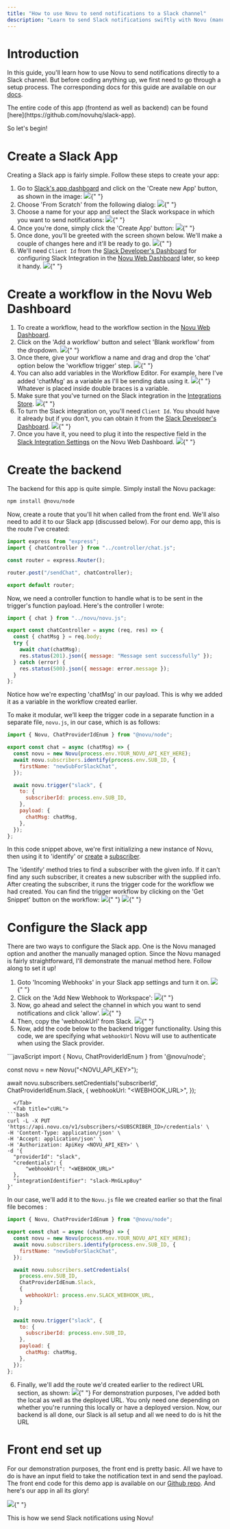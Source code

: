 ```yaml
---
title: "How to use Novu to send notifications to a Slack channel"
description: "Learn to send Slack notifications swiftly with Novu (manually managed)"
---
```


# Introduction

In this guide, you'll learn how to use Novu to send notifications directly to a Slack channel. But before coding anything up, we first need to go through a setup process.
The corresponding docs for this guide are available on our [docs](https://docs.novu.co/channels-and-providers/chat/slack).

<Note>
  The entire code of this app (frontend as well as backend) can be found
  [here](https://github.com/novuhq/slack-app).
</Note>

So let's begin!

# Create a Slack App

Creating a Slack app is fairly simple. Follow these steps to create your app:

1. Go to [Slack's app dashboard](https://api.slack.com/apps) and click on the 'Create new App' button, as shown in the image:
   <Frame caption="Create an app from Slack's app dashboard">
     <img src="/images/guides/slack-guide/create-app.png" />{" "}
   </Frame>
2. Choose 'From Scratch' from the following dialog:
   <Frame caption="Select 'From Scratch' in the following dialog">
     <img src="/images/guides/slack-guide/scratch.png" />{" "}
   </Frame>
3. Choose a name for your app and select the Slack workspace in which you want to send notifications:
   <Frame caption="Name your app and select the workspace">
     <img src="/images/guides/slack-guide/name.png" />{" "}
   </Frame>
4. Once you're done, simply click the 'Create App' button:
   <Frame caption="Click on the 'Create App' button">
     <img src="/images/guides/slack-guide/create.png" />{" "}
   </Frame>
5. Once done, you'll be greeted with the screen shown below. We'll make a couple of changes here and it'll be ready to go.
   <Frame caption="Slack greets you with this screen">
     <img src="/images/guides/slack-guide/welcome.png" />{" "}
   </Frame>
6. We'll need `Client Id` from the [Slack Developer's Dashboard](https://api.slack.com/apps) for configuring Slack Integration in the [Novu Web Dashboard](https://web.novu.co/integrations?utm_campaign=docs-guides-slack) later, so keep it handy.
   <Frame caption="Get 'Client Id' from the Slack developer's dashboard">
     <img src="/images/guides/slack-guide/client-id-Slack.png" />{" "}
   </Frame>

# Create a workflow in the Novu Web Dashboard

1. To create a workflow, head to the workflow section in the [Novu Web Dashboard](https://web.novu.co/workflows?utm_campaign=docs-guides-slack).
2. Click on the 'Add a workflow' button and select 'Blank workflow' from the dropdown.
   <Frame caption="Create a workflow from the Novu Web Dashboard">
     <img src="/images/guides/slack-guide/workflow.png" />{" "}
   </Frame>
3. Once there, give your workflow a name and drag and drop the 'chat' option below the 'workflow trigger' step.
   <Frame caption="Drag and drop the 'chat' option">
     <img src="/images/guides/slack-guide/drag.png" />{" "}
   </Frame>
4. You can also add variables in the Workflow Editor. For example, here I've added 'chatMsg' as a variable as I'll be sending data using it.
   <Frame caption="Configure the step as per your liking">
     <img src="/images/guides/slack-guide/variable.png" />{" "}
   </Frame>
   <Info>Whatever is placed inside double braces is a variable.</Info>
5. Make sure that you've turned on the Slack integration in the [Integrations Store](https://web.novu.co/integrations?utm_campaign=docs-guides-slack).
   <Frame caption="Make sure that Slack integration is set to active">
     <img src="/images/guides/slack-guide/integration.png" />{" "}
   </Frame>
6. To turn the Slack integration on, you'll need `Client Id`. You should have it already but if you don't, you can obtain it from the [Slack Developer's Dashboard](https://api.slack.com/apps).
   <Frame caption="Get 'Client Id' from the Slack developer's dashboard">
     <img src="/images/guides/slack-guide/client-id-Slack.png" />{" "}
   </Frame>
7. Once you have it, you need to plug it into the respective field in the [Slack Integration Settings](https://web.novu.co/integrations?utm_campaign=docs-guides-slack) on the Novu Web Dashboard.
   <Frame caption="Plug the 'Client Id' into the Slack Integration setting in Novu web dashboard">
     <img src="/images/guides/slack-guide/client-id-Novu.png" />{" "}
   </Frame>

# Create the backend

The backend for this app is quite simple. Simply install the Novu package:

```bash
npm install @novu/node

```

Now, create a route that you'll hit when called from the front end. We'll also need to add it to our Slack app (discussed below). For our demo app, this is the route I've created:

```jsx
import express from "express";
import { chatController } from "../controller/chat.js";

const router = express.Router();

router.post("/sendChat", chatController);

export default router;
```

Now, we need a controller function to handle what is to be sent in the trigger's function payload. Here's the controller I wrote:

```jsx
import { chat } from "../novu/novu.js";

export const chatController = async (req, res) => {
  const { chatMsg } = req.body;
  try {
    await chat(chatMsg);
    res.status(201).json({ message: "Message sent successfully" });
  } catch (error) {
    res.status(500).json({ message: error.message });
  }
};
```

<Info>
  Notice how we're expecting 'chatMsg' in our payload. This is why we added it
  as a variable in the workflow created earlier.
</Info>

To make it modular, we’ll keep the trigger code in a separate function in a separate file, `novu.js`, in our case, which is as follows:

```jsx
import { Novu, ChatProviderIdEnum } from "@novu/node";

export const chat = async (chatMsg) => {
  const novu = new Novu(process.env.YOUR_NOVU_API_KEY_HERE);
  await novu.subscribers.identify(process.env.SUB_ID, {
    firstName: "newSubForSlackChat",
  });

  await novu.trigger("slack", {
    to: {
      subscriberId: process.env.SUB_ID,
    },
    payload: {
      chatMsg: chatMsg,
    },
  });
};
```

In this code snippet above, we're first initializing a new instance of Novu, then using it to 'identify' or [create](https://docs.novu.co/subscribers/subscribers#create-a-subscriber) a [subscriber](https://docs.novu.co/subscribers/subscribers).

<Info>
  The 'identify' method tries to find a subscriber with the given info. If it
  can't find any such subscriber, it creates a new subscriber with the supplied
  info.
</Info>
After creating the subscriber, it runs the trigger code for the workflow we had created.
You can find the trigger workflow by clicking on the 'Get Snippet' button on the
workflow:
<Frame caption="Click the 'Get Snippet' button to get trigger code">
  <img src="/images/guides/slack-guide/trigger.png" />{" "}
</Frame>
<Frame caption="Paste this trigger code in your backend">
  <img src="/images/guides/slack-guide/trigger-code.png" />{" "}
</Frame>

# Configure the Slack app

There are two ways to configure the Slack app. One is the Novu managed option and another the manually managed option.
Since the Novu managed is fairly straightforward, I'll demonstrate the manual method here. Follow along to set it up!

1. Goto 'Incoming Webhooks' in your Slack app settings and turn it on.
   <Frame caption="Turn on 'Incoming Webhooks' in your Slack app">
     <img src="/images/guides/slack-guide/on.png" />{" "}
   </Frame>
2. Click on the 'Add New Webhook to Workspace':
   <Frame caption="Click the 'Add New Webhook to Workspace' button">
     <img src="/images/guides/slack-guide/add.png" />{" "}
   </Frame>
3. Now, go ahead and select the channel in which you want to send notifications and click 'allow'.
   <Frame caption="Select the channel">
     <img src="/images/guides/slack-guide/install.png" />{" "}
   </Frame>
4. Then, copy the 'webhookUrl' from Slack.
   <Frame caption="Copy the webhookUrl from Slack">
     <img src="/images/guides/slack-guide/hook.png" />{" "}
   </Frame>
5. Now, add the code below to the backend trigger functionality. Using this code, we are specifying what `webhookUrl` Novu will use to authenticate when using the Slack provider.

<Tabs>
  <Tab title="Node.js">
```javaScript
import {
  Novu,
  ChatProviderIdEnum
} from '@novu/node';

const novu = new Novu("<NOVU_API_KEY>");

await novu.subscribers.setCredentials('subscriberId', ChatProviderIdEnum.Slack, {
webhookUrl: "<WEBHOOK_URL>",
});

````
  </Tab>
  <Tab title="cURL">
```bash
curl -L -X PUT 'https://api.novu.co/v1/subscribers/<SUBSCRIBER_ID>/credentials' \
-H 'Content-Type: application/json' \
-H 'Accept: application/json' \
-H 'Authorization: ApiKey <NOVU_API_KEY>' \
-d '{
  "providerId": "slack",
  "credentials": {
      "webhookUrl": "<WEBHOOK_URL>"
  },
  "integrationIdentifier": "slack-MnGLxp8uy"
}'
````

  </Tab>
</Tabs>

In our case, we'll add it to the `Novu.js` file we created earlier so that the final file becomes :

```jsx
import { Novu, ChatProviderIdEnum } from "@novu/node";

export const chat = async (chatMsg) => {
  const novu = new Novu(process.env.YOUR_NOVU_API_KEY_HERE);
  await novu.subscribers.identify(process.env.SUB_ID, {
    firstName: "newSubForSlackChat",
  });

  await novu.subscribers.setCredentials(
    process.env.SUB_ID,
    ChatProviderIdEnum.Slack,
    {
      webhookUrl: process.env.SLACK_WEBHOOK_URL,
    }
  );

  await novu.trigger("slack", {
    to: {
      subscriberId: process.env.SUB_ID,
    },
    payload: {
      chatMsg: chatMsg,
    },
  });
};
```

6. Finally, we'll add the route we'd created earlier to the redirect URL section, as shown:
   <Frame caption="Add your endpoint to the redirect URL section on Slack">
     <img src="/images/guides/slack-guide/redirect.png" />{" "}
   </Frame>
   <Info>
     For demonstration purposes, I've added both the local as well as the
     deployed URL. You only need one depending on whether you're running this
     locally or have a deployed version.
   </Info>
   Now, our backend is all done, our Slack is all setup and all we need to do is
   hit the URL

# Front end set up

For our demonstration purposes, the front end is pretty basic. All we have to do is have an input field to take the notification text in and send the payload. The front end code for this demo app is available on our [Github repo](https://github.com/novuhq/slack-app/tree/main/frontend).
And here's our app in all its glory!

<Frame caption="Our app in action!">
  <img src="/images/guides/slack-guide/output.gif" />{" "}
</Frame>

This is how we send Slack notifications using Novu!
